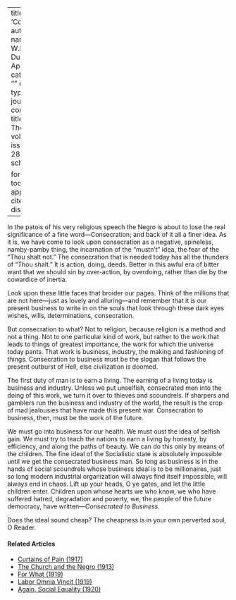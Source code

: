 
---
title: 'Consecration'
author:
  - name:
      given: W.E.B.
      family: Du Bois
date: Apr. 1917
categories: 
  - ""
citation: 
  type: article-journal
  container-title: The Crisis
  volume: 14
  issue: 6
  page: 285
google-scholar: true

format:
  html:
    toc: false
    appendix-cite-as: display
---



In the patois of his very religious speech the Negro is about to lose the real significance of a fine word---Consecration; and back of it all a finer idea. As it is, we have come to look upon consecration as a negative, spineless, namby-pamby thing, the incarnation of the "mustn't" idea, the fear of the "Thou shalt not." The consecration that is needed today has all the thunders of "Thou shalt." It is action, doing, deeds. Better in this awful era of bitter want that we should sin by over-action, by overdoing, rather than die by the cowardice of inertia.

Look upon these little faces that broider our pages. Think of the millions that are not here---just as lovely and alluring---and remember that it is our present business to write in on the souls that look through these dark eyes wishes, wills, determinations, consecration.

But consecration to what? Not to religion, because religion is a method and not a thing. Not to one particular kind of work, but rather to the work that leads to things of greatest importance, the work for which the universe today pants. That work is business, industry, the making and fashioning of things. Consecration to business must be the slogan that follows the present outburst of Hell, else civilization is doomed.

The first duty of man is to earn a living. The earning of a living today is business and industry. Unless we put unselfish, consecrated men into the doing of this work, we turn it over to thieves and scoundrels. If sharpers and gamblers run the business and industry of the world, the result is the crop of mad jealousies that have made this present war. Consecration to business, then, must be the work of the future.

We must go into business for our health. We must oust the idea of selfish gain. We must try to teach the nations to earn a living by honesty, by efficiency, and along the paths of beauty. We can do this only by means of the children. The fine ideal of the Socialistic state is absolutely impossible until we get the consecrated business man. So long as business is in the hands of social scoundrels whose business ideal is to be millionaires, just so long modern industrial organization will always find itself impossible, will always end in chaos. Lift up your heads, O ye gates, and let the little children enter. Children upon whose hearts we who know, we who have suffered hatred, degradation and poverty, we, the people of the future democracy, have written---*Consecrated to Business.*

Does the ideal sound cheap? The cheapness is in your own perverted soul, O Reader.

<!-- Similar articles start here -->
<div  class="clear-wrap"></div>

#### Related Articles

* [Curtains of Pain (1917)](/Volumes/13/04/curtains_of_pain.html)
* [The Church and the Negro (1913)](/Volumes/06/06/church_negro.html)
* [For What (1919)](/Volumes/17/06/for_what.html)
* [Labor Omnia Vincit (1919)](/Volumes/18/05/labor_omnia_vincit.html)
* [Again, Social Equality (1920)](/Volumes/19/05/again_social_equality.html)

<!-- Similar articles end here -->